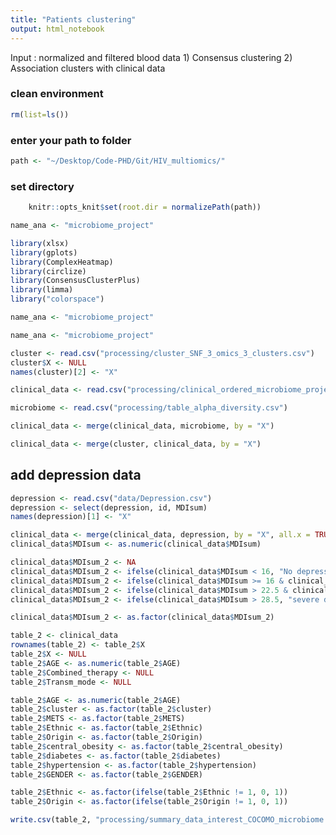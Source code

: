 ```yaml
---
title: "Patients clustering"
output: html_notebook
---
```


Input : normalized and filtered blood data
1) Consensus clustering
2) Association clusters with clinical data

### clean environment
```r
rm(list=ls())
```

### enter your path to folder
```r
path <- "~/Desktop/Code-PHD/Git/HIV_multiomics/"
```

### set directory
```r
    knitr::opts_knit$set(root.dir = normalizePath(path)) 
```

```r
name_ana <- "microbiome_project"
```

```r
library(xlsx)
library(gplots)
library(ComplexHeatmap)
library(circlize)
library(ConsensusClusterPlus)
library(limma)
library("colorspace")
```

```r
name_ana <- "microbiome_project"
```


```r
name_ana <- "microbiome_project"
```

```r
cluster <- read.csv("processing/cluster_SNF_3_omics_3_clusters.csv")
cluster$X <- NULL
names(cluster)[2] <- "X"
```

```r
clinical_data <- read.csv("processing/clinical_ordered_microbiome_project.csv")
```

```r
microbiome <- read.csv("processing/table_alpha_diversity.csv")
```

```r
clinical_data <- merge(clinical_data, microbiome, by = "X")
```


```r
clinical_data <- merge(cluster, clinical_data, by = "X")
```

## add depression data
```r
depression <- read.csv("data/Depression.csv")
depression <- select(depression, id, MDIsum)
names(depression)[1] <- "X"
```

```r
clinical_data <- merge(clinical_data, depression, by = "X", all.x = TRUE)
clinical_data$MDIsum <- as.numeric(clinical_data$MDIsum)
```

```r
clinical_data$MDIsum_2 <- NA
clinical_data$MDIsum_2 <- ifelse(clinical_data$MDIsum < 16, "No depression", clinical_data$MDIsum_2)
clinical_data$MDIsum_2 <- ifelse(clinical_data$MDIsum >= 16 & clinical_data$MDIsum < 22.5, "mild depression", clinical_data$MDIsum_2)
clinical_data$MDIsum_2 <- ifelse(clinical_data$MDIsum > 22.5 & clinical_data$MDIsum < 28.5, "moderate depression", clinical_data$MDIsum_2)
clinical_data$MDIsum_2 <- ifelse(clinical_data$MDIsum > 28.5, "severe depression", clinical_data$MDIsum_2)
```

```r
clinical_data$MDIsum_2 <- as.factor(clinical_data$MDIsum_2)
```

```r
table_2 <- clinical_data
rownames(table_2) <- table_2$X
table_2$X <- NULL
table_2$AGE <- as.numeric(table_2$AGE)
table_2$Combined_therapy <- NULL
table_2$Transm_mode <- NULL
```

```r
table_2$AGE <- as.numeric(table_2$AGE)
table_2$cluster <- as.factor(table_2$cluster)
table_2$METS <- as.factor(table_2$METS)
table_2$Ethnic <- as.factor(table_2$Ethnic)
table_2$Origin <- as.factor(table_2$Origin)
table_2$central_obesity <- as.factor(table_2$central_obesity)
table_2$diabetes <- as.factor(table_2$diabetes)
table_2$hypertension <- as.factor(table_2$hypertension)
table_2$GENDER <- as.factor(table_2$GENDER)
```

```r
table_2$Ethnic <- as.factor(ifelse(table_2$Ethnic != 1, 0, 1))
table_2$Origin <- as.factor(ifelse(table_2$Origin != 1, 0, 1))
```

```r
write.csv(table_2, "processing/summary_data_interest_COCOMO_microbiome.csv")
```


